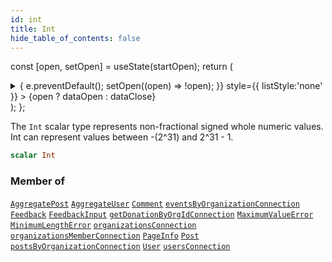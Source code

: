```yaml
---
id: int
title: Int
hide_table_of_contents: false
---
```






const [open, setOpen] = useState(startOpen);
return (
<details {...(open ? { open: true } : {})} className="details" style={{ border:'none', boxShadow:'none', background:'var(--ifm-background-color)' }}>
<summary
onClick={(e) => {
e.preventDefault();
setOpen((open) => !open);
}}
style={{ listStyle:'none' }} >
{open ? dataOpen : dataClose}
</summary>
{open && children}
</details>
);
};

The `Int` scalar type represents non-fractional signed whole numeric values. Int can represent values between -(2^31) and 2^31 - 1.

```graphql
scalar Int
```

### Member of

[`AggregatePost`](../../../docs/schema/objects/aggregate-post) <Badge class="secondary" text="object"/><Bullet />[`AggregateUser`](../../../docs/schema/objects/aggregate-user) <Badge class="secondary" text="object"/><Bullet />[`Comment`](../../../docs/schema/objects/comment) <Badge class="secondary" text="object"/><Bullet />[`eventsByOrganizationConnection`](../../../docs/schema/queries/events-by-organization-connection) <Badge class="secondary" text="query"/><Bullet />[`Feedback`](../../../docs/schema/objects/feedback) <Badge class="secondary" text="object"/><Bullet />[`FeedbackInput`](../../../docs/schema/inputs/feedback-input) <Badge class="secondary" text="input"/><Bullet />[`getDonationByOrgIdConnection`](../../../docs/schema/queries/get-donation-by-org-id-connection) <Badge class="secondary" text="query"/><Bullet />[`MaximumValueError`](../../../docs/schema/objects/maximum-value-error) <Badge class="secondary" text="object"/><Bullet />[`MinimumLengthError`](../../../docs/schema/objects/minimum-length-error) <Badge class="secondary" text="object"/><Bullet />[`organizationsConnection`](../../../docs/schema/queries/organizations-connection) <Badge class="secondary" text="query"/><Bullet />[`organizationsMemberConnection`](../../../docs/schema/queries/organizations-member-connection) <Badge class="secondary" text="query"/><Bullet />[`PageInfo`](../../../docs/schema/objects/page-info) <Badge class="secondary" text="object"/><Bullet />[`Post`](../../../docs/schema/objects/post) <Badge class="secondary" text="object"/><Bullet />[`postsByOrganizationConnection`](../../../docs/schema/queries/posts-by-organization-connection) <Badge class="secondary" text="query"/><Bullet />[`User`](../../../docs/schema/objects/user) <Badge class="secondary" text="object"/><Bullet />[`usersConnection`](../../../docs/schema/queries/users-connection) <Badge class="secondary" text="query"/>
